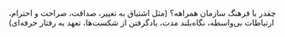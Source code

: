 چقدر با فرهنگ سازمان همراهه؟ (مثل اشتیاق به تغییر، صداقت، صراحت و احترام، ارتباطات بی‌واسطه، نگاه‌بلند مدت، یادگرفتن از شکست‌ها، تعهد به رفتار حرفه‌ای)
